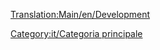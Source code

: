 [[Translation:Main/en/Development]]{{en/-}}
{{en/Bilingual box| It
| ---
| The following is a list of pages relating to OpenTTD development.}}



[[Category:it/Categoria principale]]